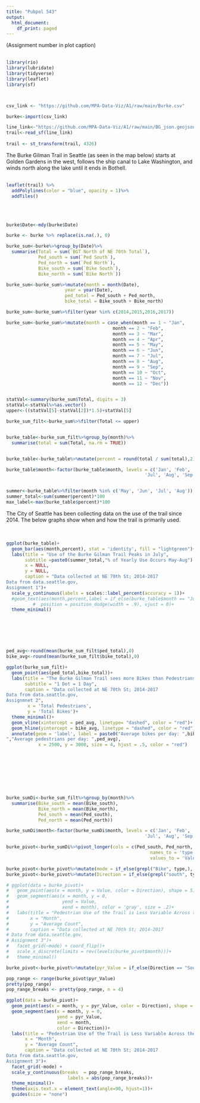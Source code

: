 ```yaml
---
title: "Pubpol 543"
output:
  html_document:
    df_print: paged
---
```

(Assignment number in plot caption)
<br>
<br>

```r
library(rio)
library(lubridate)
library(tidyverse)
library(leaflet)
library(sf)



csv_link <- "https://github.com/MPA-Data-Viz/A1/raw/main/Burke.csv"

burke<-import(csv_link)

```



```r

line_link<-"https://github.com/MPA-Data-Viz/A1/raw/main/BG_json.geojson"
trail<-read_sf(line_link)
  
trail <- st_transform(trail, 4326)

```

The Burke Gilman Trail in Seattle (as seen in the map below) starts at Golden Gardens in the west, follows the ship canal to Lake Washington, and winds north along the lake until it ends in Bothell. 
<br>
<br>

```r
leaflet(trail) %>%
  addPolylines(color = "blue", opacity = 1)%>%
  addTiles()
```
<br>
<br>

```r
burke$Date<-mdy(burke$Date)

burke <- burke %>% replace(is.na(.), 0)
```


```r
burke_sum<-burke%>%group_by(Date)%>%
  summarise(Total = sum(`BGT North of NE 70th Total`),
            Ped_south = sum(`Ped South`),
            Ped_north = sum(`Ped North`),
            Bike_south = sum(`Bike South`),
            Bike_north = sum(`Bike North`))

burke_sum<-burke_sum%>%mutate(month = month(Date),
                      year = year(Date),
                      ped_total = Ped_south + Ped_north,
                      bike_total = Bike_south + Bike_north)

burke_sum<-burke_sum%>%filter(year %in% c(2014,2015,2016,2017))

burke_sum<-burke_sum%>%mutate(month = case_when(month == 1 ~ "Jan",
                                        month == 2 ~ "Feb",
                                        month == 3 ~ "Mar",
                                        month == 4 ~ "Apr",
                                        month == 5 ~ "May",
                                        month == 6 ~ "Jun",
                                        month == 7 ~ "Jul",
                                        month == 8 ~ "Aug",
                                        month == 9 ~ "Sep",
                                        month == 10 ~ "Oct",
                                        month == 11 ~ "Nov",
                                        month == 12 ~ "Dec"))


statVal<-summary(burke_sum$Total, digits = 3)
statVal<-statVal%>%as.vector()
upper<-((statVal[5]-statVal[2])*1.5)+statVal[5]

burke_sum_filt<-burke_sum%>%filter(Total <= upper)


burke_table<-burke_sum_filt%>%group_by(month)%>%
  summarise(total = sum(Total, na.rm = TRUE))


burke_table<-burke_table%>%mutate(percent = round(total / sum(total),2))

burke_table$month<-factor(burke_table$month, levels = c('Jan', 'Feb', 'Mar','Apr', 'May', 'Jun',
                                                    'Jul', 'Aug', 'Sep', 'Oct', 'Nov', 'Dec'))


summer<-burke_table%>%filter(month %in% c('May', 'Jun', 'Jul', 'Aug'))
summer_total<-sum(summer$percent)*100
max_label<-max(burke_table$percent)*100

```

The City of Seattle has been collecting data on the use of the trail since 2014. The below graphs show when and how the trail is primarily used.
<br>
<br>
<br>

```r
ggplot(burke_table)+
  geom_bar(aes(month,percent), stat = 'identity', fill = "lightgreen")+
  labs(title = "Use of the Burke Gilman Trail Peaks in July",
       subtitle =paste0(summer_total,"% of Yearly Use Occurs May-Aug") ,
       x = NULL,
       y = NULL,
       caption = "Data collected at NE 70th St; 2014-2017 
Data from data.seattle.gov,
Assignment 1")+ 
  scale_y_continuous(labels = scales::label_percent(accuracy = 1))+
  #geom_text(aes(month,percent,label = if_else(burke_table$month == "Jul", paste0(max_label,"%"), "")),
          #  position = position_dodge(width = .9), vjust = 0)+
  theme_minimal()
```



<br>
<br>
<br>
<br>



```r
ped_avg<-round(mean(burke_sum_filt$ped_total),0)
bike_avg<-round(mean(burke_sum_filt$bike_total),0)

```



```r
ggplot(burke_sum_filt)+
  geom_point(aes(ped_total,bike_total))+
  labs(title = "The Burke Gilman Trail sees more Bikes than Pedestrians per Day",
       subtitle = "1 Dot = 1 Day", 
       caption = "Data collected at NE 70th St; 2014-2017 
Data from data.seattle.gov,
Assignmnet 2",
        x = 'Total Pedestrians',
        y = 'Total Bikes')+
  theme_minimal()+
  geom_vline(xintercept = ped_avg, linetype= "dashed", color = "red")+
  geom_hline(yintercept = bike_avg, linetype = "dashed", color = "red")+
  annotate(geom = 'label', label = paste0("Average bikes per day: ",bike_avg,"
","Average pedestrians per day: ",ped_avg), 
            x = 2500, y = 3000, size = 4, hjust = .5, color = "red")
  


```

<br>
<br>
<br>
<br>
<br>

```r

burke_sumDi<-burke_sum_filt%>%group_by(month)%>%
  summarise(Bike_south = mean(Bike_south),
            Bike_north = mean(Bike_north),
            Ped_south = mean(Ped_south),
            Ped_north = mean(Ped_north))

burke_sumDi$month<-factor(burke_sumDi$month, levels = c('Jan', 'Feb', 'Mar','Apr', 'May', 'Jun',
                                                    'Jul', 'Aug', 'Sep', 'Oct', 'Nov', 'Dec'))

burke_pivot<-burke_sumDi%>%pivot_longer(cols = c(Ped_south, Ped_north, Bike_south,Bike_north),
                                                      names_to = 'type',
                                                      values_to = 'Value')

burke_pivot<-burke_pivot%>%mutate(mode = if_else(grepl("Bike", type,), "Bike", "Pedestrian"))
burke_pivot<-burke_pivot%>%mutate(Direction = if_else(grepl("south", type,), "Southbound", "Northbound"))

```

```r
# ggplot(data = burke_pivot)+
#   geom_point(aes(x = month, y = Value, color = Direction), shape = 5)+
#   geom_segment(aes(x = month, y = 0, 
#                    yend = Value,
#                    xend = month), color = 'gray', size = .2)+
#   labs(title = "Pedestrian Use of the Trail is Less Variable Across the Year Than Bike Usage",
#        x = "Month",
#        y = "Average Count",
#        caption = "Data collected at NE 70th St; 2014-2017 
# Data from data.seattle.gov,
# Assignment 3")+
#   facet_grid(~mode) + coord_flip()+
#   scale_x_discrete(limits = rev(levels(burke_pivot$month)))+
#   theme_minimal()
```


```r
burke_pivot<-burke_pivot%>%mutate(pyr_Value = if_else(Direction == "Southbound", -Value, Value))

pop_range <- range(burke_pivot$pyr_Value)
pretty(pop_range)
pop_range_breaks <- pretty(pop_range, n = 4)

```


```r
ggplot(data = burke_pivot)+
  geom_point(aes(x = month, y = pyr_Value, color = Direction), shape = 5, size = 2)+
  geom_segment(aes(x = month, y = 0, 
                   yend = pyr_Value,
                   xend = month, 
                   color = Direction))+
  labs(title = "Pedestrian Use of the Trail is Less Variable Across the Year Than Bike Usage",
       x = "Month",
       y = "Average Count",
       caption = "Data collected at NE 70th St; 2014-2017 
Data from data.seattle.gov,
Assignment 3")+
  facet_grid(~mode) +
  scale_y_continuous(breaks  = pop_range_breaks,
                       labels = abs(pop_range_breaks))+ 
  theme_minimal()+
  theme(axis.text.x = element_text(angle=90, hjust=1))+
  guides(size = "none")



```

